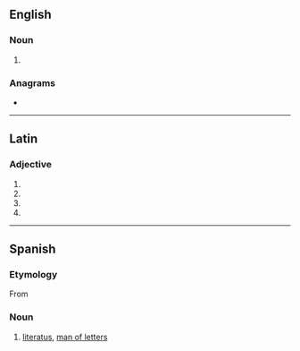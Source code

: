 ==English==

===Noun===
{{en-noun|literati}}

# {{singular of|literati|lang=en}}

===Anagrams===
* {{anagrams|en|rotalite}}

----

==Latin==

===Adjective===
{{la-adj-form|literātō}}

# {{inflection of|literātus||dat|m|s|lang=la}}
# {{inflection of|literātus||dat|n|s|lang=la}}
# {{inflection of|literātus||abl|m|s|lang=la}}
# {{inflection of|literātus||abl|n|s|lang=la}}

----

==Spanish==

===Etymology===
From {{der|es|la|litterātus}}

===Noun===
{{es-noun|m|f=literata}}

# [[literatus]], [[man of letters]]